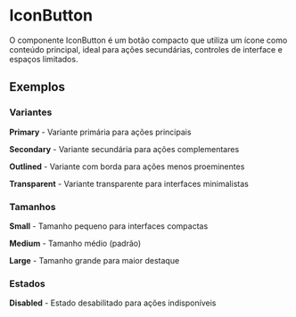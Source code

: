 
<Meta of={IconButtonStories} />

# IconButton

O componente IconButton é um botão compacto que utiliza um ícone como conteúdo principal, ideal para ações secundárias, controles de interface e espaços limitados.

<Primary />

<Controls />

## Exemplos

### Variantes

**Primary** - Variante primária para ações principais
<Canvas of={IconButtonStories.Primary} />

**Secondary** - Variante secundária para ações complementares
<Canvas of={IconButtonStories.Secondary} />

**Outlined** - Variante com borda para ações menos proeminentes
<Canvas of={IconButtonStories.Outlined} />

**Transparent** - Variante transparente para interfaces minimalistas
<Canvas of={IconButtonStories.Transparent} />


### Tamanhos

**Small** - Tamanho pequeno para interfaces compactas
<Canvas of={IconButtonStories.Small} />

**Medium** - Tamanho médio (padrão)
<Canvas of={IconButtonStories.Medium} />

**Large** - Tamanho grande para maior destaque
<Canvas of={IconButtonStories.Large} />


### Estados

**Disabled** - Estado desabilitado para ações indisponíveis
<Canvas of={IconButtonStories.Disabled} />

